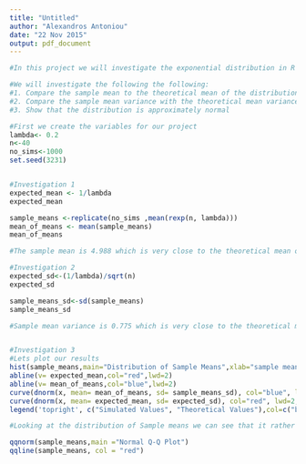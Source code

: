 ```yaml
---
title: "Untitled"
author: "Alexandros Antoniou"
date: "22 Nov 2015"
output: pdf_document
---
```



```r
#In this project we will investigate the exponential distribution in R and compare it with the Central Limit Theorem. We will perform 1000 simulations, each of consisting of 40 exponentials.

#We will investigate the following the following:
#1. Compare the sample mean to the theoretical mean of the distribution
#2. Compare the sample mean variance with the theoretical mean variance of the distribution
#3. Show that the distribution is approximately normal

#First we create the variables for our project
lambda<- 0.2
n<-40
no_sims<-1000
set.seed(3231)


#Investigation 1
expected_mean <- 1/lambda
expected_mean

sample_means <-replicate(no_sims ,mean(rexp(n, lambda)))
mean_of_means <- mean(sample_means)
mean_of_means

#The sample mean is 4.988 which is very close to the theoretical mean of 5

#Investigation 2
expected_sd<-(1/lambda)/sqrt(n)
expected_sd

sample_means_sd<-sd(sample_means)
sample_means_sd

#Sample mean variance is 0.775 which is very close to the theoretical mean variance of 0.791


#Investigation 3
#Lets plot our results
hist(sample_means,main="Distribution of Sample Means",xlab="sample mean",ylab="Density",breaks=25,freq=FALSE)
abline(v= expected_mean,col="red",lwd=2)
abline(v= mean_of_means,col="blue",lwd=2)
curve(dnorm(x, mean= mean_of_means, sd= sample_means_sd), col="blue", lwd=2, add=TRUE)
curve(dnorm(x, mean= expected_mean, sd= expected_sd), col="red", lwd=2, add=TRUE)
legend('topright', c("Simulated Values", "Theoretical Values"),col=c("blue","red"),lwd=2)

#Looking at the distribution of Sample means we can see that it rather matches the normal distribution plotted using the theoretical mean and sample variance values(red curved line). To verify this even more we can plot the QQ-Plot. We can see that the theoretical quantiles closely match the sample quantiless

qqnorm(sample_means,main ="Normal Q-Q Plot")
qqline(sample_means, col = "red")
 

 



```


